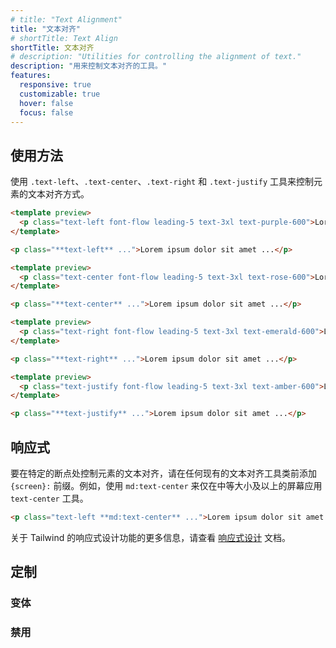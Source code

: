 ```yaml
---
# title: "Text Alignment"
title: "文本对齐"
# shortTitle: Text Align
shortTitle: 文本对齐
# description: "Utilities for controlling the alignment of text."
description: "用来控制文本对齐的工具。"
features:
  responsive: true
  customizable: true
  hover: false
  focus: false
---
```




<!-- ## Usage -->
## 使用方法

<!-- Control the text alignment of an element using the `.text-left`, `.text-center`, `.text-right`, and `.text-justify` utilities. -->
使用 `.text-left`、`.text-center`、`.text-right` 和 `.text-justify` 工具来控制元素的文本对齐方式。

```html purple
<template preview>
  <p class="text-left font-flow leading-5 text-3xl text-purple-600">Lorem ipsum dolor sit amet, consectetur adipisicing elit. Nobis fugit, enim molestiae praesentium eveniet, recusandae et error beatae facilis ex harum consequuntur, quia pariatur non. Doloribus illo, ullam blanditiis ab.</p>
</template>

<p class="**text-left** ...">Lorem ipsum dolor sit amet ...</p>
```

```html rose
<template preview>
  <p class="text-center font-flow leading-5 text-3xl text-rose-600">Lorem ipsum dolor sit amet, consectetur adipisicing elit. Nobis fugit, enim molestiae praesentium eveniet, recusandae et error beatae facilis ex harum consequuntur, quia pariatur non. Doloribus illo, ullam blanditiis ab.</p>
</template>

<p class="**text-center** ...">Lorem ipsum dolor sit amet ...</p>
```

```html emerald
<template preview>
  <p class="text-right font-flow leading-5 text-3xl text-emerald-600">Lorem ipsum dolor sit amet, consectetur adipisicing elit. Nobis fugit, enim molestiae praesentium eveniet, recusandae et error beatae facilis ex harum consequuntur, quia pariatur non. Doloribus illo, ullam blanditiis ab.</p>
</template>

<p class="**text-right** ...">Lorem ipsum dolor sit amet ...</p>
```

```html amber
<template preview>
  <p class="text-justify font-flow leading-5 text-3xl text-amber-600">Lorem ipsum dolor sit amet, consectetur adipisicing elit. Nobis fugit, enim molestiae praesentium eveniet, recusandae et error beatae facilis ex harum consequuntur, quia pariatur non. Doloribus illo, ullam blanditiis ab.</p>
</template>

<p class="**text-justify** ...">Lorem ipsum dolor sit amet ...</p>
```

<!-- ## Responsive -->
## 响应式

<!-- To control the text alignment of an element at a specific breakpoint, add a `{screen}:` prefix to any existing text alignment utility. For example, use `md:text-center` to apply the `text-center` utility at only medium screen sizes and above. -->
要在特定的断点处控制元素的文本对齐，请在任何现有的文本对齐工具类前添加 `{screen}:` 前缀。例如，使用 `md:text-center` 来仅在中等大小及以上的屏幕应用 `text-center` 工具。

```html
<p class="text-left **md:text-center** ...">Lorem ipsum dolor sit amet ...</p>
```

<!-- For more information about Tailwind's responsive design features, check out the [Responsive Design](/docs/responsive-design) documentation. -->
关于 Tailwind 的响应式设计功能的更多信息，请查看 [响应式设计](/docs/responsive-design) 文档。

<!-- ## Customizing -->
## 定制

<!-- ### Variants -->
### 变体

<Variants plugin="textAlign" name="text alignment" />

<!-- ### Disabling -->
### 禁用

<Disabling plugin="textAlign" name="text alignment" />
